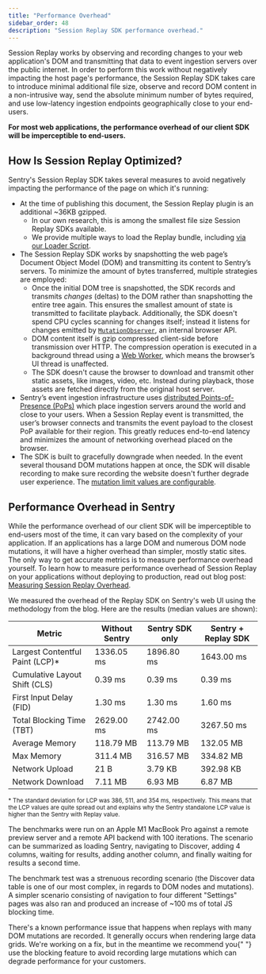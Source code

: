 ```yaml
---
title: "Performance Overhead"
sidebar_order: 48
description: "Session Replay SDK performance overhead."
---
```


<Include name="feature-stage-beta-session-replay.mdx" />

Session Replay works by observing and recording changes to your web application's DOM and transmitting that data to event ingestion servers over the public internet. In order to perform this work without negatively impacting the host page's performance, the Session Replay SDK takes care to introduce minimal additional file size, observe and record DOM content in a non-intrusive way, send the absolute minimum number of bytes required, and use low-latency ingestion endpoints geographically close to your end-users.

**For most web applications, the performance overhead of our client SDK will be imperceptible to end-users.**

## How Is Session Replay Optimized?

Sentry's Session Replay SDK takes several measures to avoid negatively impacting the performance of the page on which it's running:

- At the time of publishing this document, the Session Replay plugin is an additional ~36KB gzipped.
  - In our own research, this is among the smallest file size Session Replay SDKs available.
  - We provide multiple ways to load the Replay bundle, including [via our Loader Script](/platforms/javascript/install/loader/).
- The Session Replay SDK works by snapshotting the web page’s Document Object Model (DOM) and transmitting its content to Sentry’s servers. To minimize the amount of bytes transferred, multiple strategies are employed:
  - Once the initial DOM tree is snapshotted, the SDK records and transmits _changes_ (deltas) to the DOM rather than snapshotting the entire tree again. This ensures the smallest amount of state is transmitted to facilitate playback. Additionally, the SDK doesn't spend CPU cycles scanning for changes itself; instead it listens for changes emitted by [`MutationObserver`](https://developer.mozilla.org/en-US/docs/Web/API/MutationObserver), an internal browser API.
  - DOM content itself is gzip compressed client-side before transmission over HTTP. The compression operation is executed in a background thread using a [Web Worker](https://developer.mozilla.org/en-US/docs/Web/API/Web_Workers_API/Using_web_workers), which means the browser’s UI thread is unaffected.
  - The SDK doesn't cause the browser to download and transmit other static assets, like images, video, etc. Instead during playback, those assets are fetched directly from the original host server.
- Sentry’s event ingestion infrastructure uses [distributed Points-of-Presence (PoPs)](https://blog.sentry.io/2022/03/31/sentry-points-of-presence-how-we-built-a-distributed-ingestion/) which place ingestion servers around the world and close to your users. When a Session Replay event is transmitted, the user’s browser connects and transmits the event payload to the closest PoP available for their region. This greatly reduces end-to-end latency and minimizes the amount of networking overhead placed on the browser.
- The SDK is built to gracefully downgrade when needed. In the event several thousand DOM mutations happen at once, the SDK will disable recording to make sure recording the website doesn't further degrade user experience. The [mutation limit values are configurable](/platforms/javascript/session-replay/configuration/#mutation-limits).

## Performance Overhead in Sentry

While the performance overhead of our client SDK will be imperceptible to end-users most of the time, it can vary based on the complexity of your application. If an applications has a large DOM and numerous DOM node mutations, it will have a higher overhead than simpler, mostly static sites. The only way to get accurate metrics is to measure performance overhead yourself.
To learn how to measure performance overhead of Session Replay on your applications without deploying to production, read out blog post: [Measuring Session Replay Overhead](https://sentry.engineering/blog/measuring-session-replay-overhead).

We measured the overhead of the Replay SDK on Sentry's web UI using the methodology from the blog. Here are the results (median values are shown):

| Metric                           | Without Sentry | Sentry SDK only | Sentry + Replay SDK |
| -------------------------------- | -------------- | --------------- | ------------------- |
| Largest Contentful Paint (LCP)\* | 1336.05 ms     | 1896.80 ms      | 1643.00 ms          |
| Cumulative Layout Shift (CLS)    | 0.39 ms        | 0.39 ms         | 0.39 ms             |
| First Input Delay (FID)          | 1.30 ms        | 1.30 ms         | 1.60 ms             |
| Total Blocking Time (TBT)        | 2629.00 ms     | 2742.00 ms      | 3267.50 ms          |
| Average Memory                   | 118.79 MB      | 113.79 MB       | 132.05 MB           |
| Max Memory                       | 311.4 MB       | 316.57 MB       | 334.82 MB           |
| Network Upload                   | 21 B           | 3.79 KB         | 392.98 KB           |
| Network Download                 | 7.11 MB        | 6.93 MB         | 6.87 MB             |

<p>
  <sub>
    * The standard deviation for LCP was 386, 511, and 354 ms, respectively.
    This means that the LCP values are quite spread out and explains why the
    Sentry standalone LCP value is higher than the Sentry with Replay value.
  </sub>
</p>

The benchmarks were run on an Apple M1 MacBook Pro against a remote preview server and a remote API backend with 100 iterations. The scenario can be summarized as loading Sentry, navigating to Discover, adding 4 columns, waiting for results, adding another column, and finally waiting for results a second time.

The benchmark test was a strenuous recording scenario (the Discover data table is one of our most complex, in regards to DOM nodes and mutations). A simpler scenario consisting of navigation to four different "Settings" pages was also ran and produced an increase of ~100 ms of total JS blocking time.

<Note>
  There's a known performance issue that happens when replays with many DOM
  mutations are recorded. It generally occurs when rendering large data grids.
  We're working on a fix, but in the meantime we recommend you{" "}
  <Link to="https://docs.sentry.io/platforms/javascript/session-replay/privacy/#blocking">
    use the blocking feature
  </Link>
  to avoid recording large mutations which can degrade performance for your customers.
</Note>
